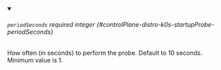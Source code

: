 
<details className="config-field" data-expandable="false" open>
<summary>

###### `periodSeconds` <span className="config-field-required" data-required="false">required</span> <span className="config-field-type">integer</span> <span className="config-field-default"></span> <span className="config-field-enum"></span> {#controlPlane-distro-k0s-startupProbe-periodSeconds}

How often (in seconds) to perform the probe.
Default to 10 seconds. Minimum value is 1.

</summary>



</details>
